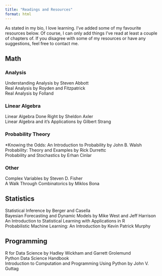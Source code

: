 ```yaml
---
title: "Readings and Resources"
format: html
---
```


As stated in my bio, I love learning. I've added some of my favourite resources below. Of course, I can only add things I've read at least a couple of chapters of. If you disagree with some of my resources or have any suggestions, feel free to contact me.

## Math

### Analysis

Understanding Analysis by Steven Abbott\
Real Analysis by Royden and Fitzpatrick\
Real Analysis by Folland\

### Linear Algebra

Linear Algebra Done Right by Sheldon Axler\
Linear Algebra and it's Applications by Gilbert Strang\

### Probability Theory

*Knowing the Odds: An Introduction to Probability by John B. Walsh\
Probability: Theory and Examples by Rick Durrettc\
Probability and Stochastics by Erhan Cinlar\

### Other

Complex Variables by Steven D. Fisher\
A Walk Through Combinatorics by Miklos Bona\


## Statistics
Statistical Inference by Berger and Casella\
Bayesian Forecasting and Dynamic Models by Mike West and Jeff Harrison\
An Introduction to Statistical Learning with Applications in R\
Probabilistic Machine Learning: An Introduction by Kevin Patrick Murphy\

## Programming
R for Data Science by Hadley Wickham and Garrett Grolemund\
Python Data Science Handbook\
Introduction to Computation and Programming Using Python by John V. Guttag


